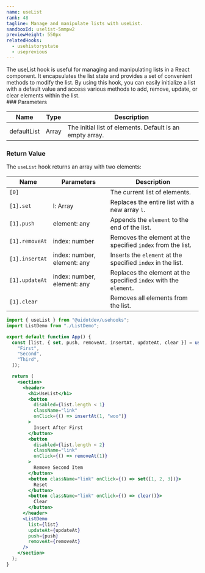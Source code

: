 ```yaml
---
name: useList
rank: 48
tagline: Manage and manipulate lists with useList.
sandboxId: uselist-5mmpw2
previewHeight: 550px
relatedHooks:
  - usehistorystate
  - useprevious
---
```



<HookDescription name={frontmatter.name}>
  The useList hook is useful for managing and manipulating lists in a React
  component. It encapsulates the list state and provides a set of convenient
  methods to modify the list. By using this hook, you can easily initialize a
  list with a default value and access various methods to add, remove, update,
  or clear elements within the list.
</HookDescription>

<div class="reference">
  ### Parameters

  | Name        | Type  | Description                                              |
  | ----------- | ----- | -------------------------------------------------------- |
  | defaultList | Array | The initial list of elements. Default is an empty array. |

  ### Return Value

  The `useList` hook returns an array with two elements:

  | Name           | Parameters                  | Description                                                       |
  | -------------- | --------------------------- | ----------------------------------------------------------------- |
  | `[0]`          |                             | The current list of elements.                                     |
  | `[1].set`      | l: Array                    | Replaces the entire list with a new array `l`.                    |
  | `[1].push`     | element: any                | Appends the `element` to the end of the list.                     |
  | `[1].removeAt` | index: number               | Removes the element at the specified `index` from the list.       |
  | `[1].insertAt` | index: number, element: any | Inserts the `element` at the specified `index` in the list.       |
  | `[1].updateAt` | index: number, element: any | Replaces the element at the specified `index` with the `element`. |
  | `[1].clear`    |                             | Removes all elements from the list.                               |
</div>

<CodePreview
  sandboxId={frontmatter.sandboxId}
  previewHeight={frontmatter.previewHeight}
/>

<StaticCodeContainer>

```jsx
import { useList } from "@uidotdev/usehooks";
import ListDemo from "./ListDemo";

export default function App() {
  const [list, { set, push, removeAt, insertAt, updateAt, clear }] = useList([
    "First",
    "Second",
    "Third",
  ]);

  return (
    <section>
      <header>
        <h1>UseList</h1>
        <button
          disabled={list.length < 1}
          className="link"
          onClick={() => insertAt(1, "woo")}
        >
          Insert After First
        </button>
        <button
          disabled={list.length < 2}
          className="link"
          onClick={() => removeAt(1)}
        >
          Remove Second Item
        </button>
        <button className="link" onClick={() => set([1, 2, 3])}>
          Reset
        </button>
        <button className="link" onClick={() => clear()}>
          Clear
        </button>
      </header>
      <ListDemo
        list={list}
        updateAt={updateAt}
        push={push}
        removeAt={removeAt}
      />
    </section>
  );
}
```

</StaticCodeContainer>
